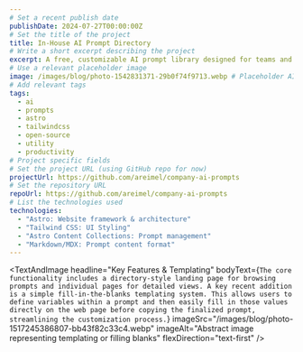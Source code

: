 ```yaml
---
# Set a recent publish date
publishDate: 2024-07-27T00:00:00Z 
# Set the title of the project
title: In-House AI Prompt Directory
# Write a short excerpt describing the project
excerpt: A free, customizable AI prompt library designed for teams and companies to share and manage their AI prompts effectively. Features include easy browsing, copy-pasting, and a simple templating system.
# Use a relevant placeholder image
image: /images/blog/photo-1542831371-29b0f74f9713.webp # Placeholder AI/Code image
# Add relevant tags
tags:
  - ai
  - prompts
  - astro
  - tailwindcss
  - open-source
  - utility
  - productivity
# Project specific fields
# Set the project URL (using GitHub repo for now)
projectUrl: https://github.com/areimel/company-ai-prompts
# Set the repository URL
repoUrl: https://github.com/areimel/company-ai-prompts
# List the technologies used
technologies: 
  - "Astro: Website framework & architecture"
  - "Tailwind CSS: UI Styling"
  - "Astro Content Collections: Prompt management"
  - "Markdown/MDX: Prompt content format"
---
```





<TextAndImage
  headline="Centralized AI Prompt Management"
  bodyText="This project provides a simple, self-hostable directory for managing AI prompts within an organization or team. Instead of prompts scattered across documents or messages, this tool offers a central, searchable library. Users can easily browse, find relevant prompts, and copy them for use."
  imageSrc="/images/blog/photo-1551288049-bebda4e38f71.webp"
  imageAlt="Dashboard showing organized data"
  flexDirection="text-first"
/>


<TextAndImage
  headline="Built with Astro & Tailwind"
  bodyText="The directory is built using Astro, chosen for its focus on performance and content-driven websites. It allows for a fast user experience with minimal JavaScript by default. Styling is handled by Tailwind CSS for rapid UI development, and prompt content is managed using Astro's Content Collections feature with Markdown/MDX files, making it easy for anyone comfortable with Markdown to add or edit prompts."
  imageSrc="/images/blog/photo-1633356122102-3fe601e05bd2.webp"
  imageAlt="Code editor showing Astro and Tailwind CSS code"
  flexDirection="image-first"
/>


<TextAndImage
  headline="Key Features & Templating"
  bodyText={`The core functionality includes a directory-style landing page for browsing prompts and individual pages for detailed views. A key recent addition is a simple fill-in-the-blanks templating system. This allows users to define variables within a prompt and then easily fill in those values directly on the web page before copying the finalized prompt, streamlining the customization process.`}
  imageSrc="/images/blog/photo-1517245386807-bb43f82c33c4.webp" 
  imageAlt="Abstract image representing templating or filling blanks"
  flexDirection="text-first"
/>


<TextAndImage
  headline="A 'Party Favor' Project"
  bodyText='This AI Prompt Directory is part of a series I call "party favor" projects. The idea is to create genuinely useful, standalone tools that can be freely given away. They serve as a goodwill gesture, a practical utility for others, and a way to showcase specific development skills (like working with Astro and content-heavy sites) in a tangible, shareable format.'
  imageSrc="/images/blog/photo-1513151233558-d860c5398176.webp" 
  imageAlt="Colorful gift boxes"
  flexDirection="image-first"
/>


<ProjectStats 
    title="Free & Open Source"  
    content="Available under the MIT license on GitHub. Anyone can use, modify, and deploy their own instance, totally free. <a href='https://github.com/areimel/company-ai-prompts' target='_blank'>GitHub Link</a> <br/><br/>For non-techies: yeah for real, you can just download your own copy of this site and do whatever you want with it, it's cool."
/>

<ProjectStats 
    title="Easy Customization"
    content="Built with modern but simple tools, the project is easy for anyone with basic coding knowledge to adapt, extend, or theme. It can also serve as a great learning project, for entry-level and experienced coders alike."
/>

<ProjectStats 
    title="Streamlined Prompt Workflow"
    content="Aims to improve team productivity by centralizing prompt access and simplifying the process of using and customizing prompts with the templating feature."
/>
